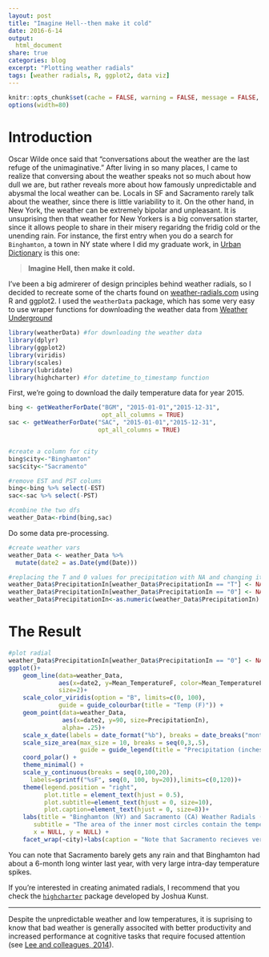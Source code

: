 ```yaml
---
layout: post
title: "Imagine Hell--then make it cold"
date: 2016-6-14
output:
  html_document
share: true
categories: blog
excerpt: "Plotting weather radials"
tags: [weather radials, R, ggplot2, data viz]
---
```


```r
knitr::opts_chunk$set(cache = FALSE, warning = FALSE, message = FALSE, dpi = 180)
options(width=80)
```


# Introduction
Oscar Wilde once said that "conversations about the weather are the last refuge of the unimaginative." After living in so many places, I came to realize that conversing about the weather speaks not so much about how dull we are, but rather reveals more about how famously unpredictable and abysmal the local weather can be. Locals in SF and Sacramento rarely talk about the weather, since there is little variability to it. On the other hand, in New York, the weather can be extremely bipolar and unpleasant. It is unsuprising then that weather for New Yorkers is a big conversation starter, since it allows people to share in their misery regaridng the fridig cold or the unending rain. For instance, the first entry when you do a search for `Binghamton`, a town in NY state where I did my graduate work, in [Urban Dictionary](http://www.urbandictionary.com/define.php?term=Binghamton&utm_source=search-action) is this one:

> **Imagine Hell, then make it cold.**

I've been a big admirerer of design principles behind weather radials, so I decided to recreate some of the charts found on [weather-radials.com](http://weather-radials.com/) using R and ggplot2. I used the `weatherData` package, which has some very easy to use wraper functions for downloading the weather data from [Weather Underground](https://www.wunderground.com/)


```r
library(weatherData) #for downloading the weather data
library(dplyr)
library(ggplot2)
library(viridis)
library(scales)
library(lubridate)
library(highcharter) #for datetime_to_timestamp function
```

First, we're going to download the daily temperature data for year 2015. 

```r
bing <- getWeatherForDate("BGM", "2015-01-01","2015-12-31", 
                          opt_all_columns = TRUE)
sac <- getWeatherForDate("SAC", "2015-01-01","2015-12-31",
                         opt_all_columns = TRUE)


#create a column for city
bing$city<-"Binghamton"
sac$city<-"Sacramento"

#remove EST and PST colums
bing<-bing %>% select(-EST)
sac<-sac %>% select(-PST)

#combine the two dfs
weather_Data<-rbind(bing,sac)
```

Do some data pre-processing.

```r
#create weather vars
weather_Data <- weather_Data %>% 
  mutate(date2 = as.Date(ymd(Date))) 

#replacing the T and 0 values for precipitation with NA and changing it to numeric
weather_Data$PrecipitationIn[weather_Data$PrecipitationIn == "T"] <- NA
weather_Data$PrecipitationIn[weather_Data$PrecipitationIn == "0"] <- NA
weather_Data$PrecipitationIn<-as.numeric(weather_Data$PrecipitationIn)
```

# The Result

```r
#plot radial
weather_Data$PrecipitationIn[weather_Data$PrecipitationIn == "0"] <- NA
ggplot()+
    geom_line(data=weather_Data, 
              aes(x=date2, y=Mean_TemperatureF, color=Mean_TemperatureF),
              size=2)+
    scale_color_viridis(option = "B", limits=c(0, 100), 
              guide = guide_colourbar(title = "Temp (F)")) +
    geom_point(data=weather_Data,
               aes(x=date2, y=90, size=PrecipitationIn),
               alpha= .25)+
    scale_x_date(labels = date_format("%b"), breaks = date_breaks("month")) +
    scale_size_area(max_size = 10, breaks = seq(0,3,.5),
                    guide = guide_legend(title = "Precipitation (inches)")) +
    coord_polar() +
    theme_minimal() +
    scale_y_continuous(breaks = seq(0,100,20),
      labels=sprintf("%sF", seq(0, 100, by=20)),limits=c(0,120))+
    theme(legend.position = "right",
          plot.title = element_text(hjust = 0.5),
          plot.subtitle=element_text(hjust = 0, size=10),
          plot.caption=element_text(hjust = 0, size=8))+
    labs(title = "Binghamton (NY) and Sacramento (CA) Weather Radials (2015)",
       subtitle = "The area of the inner most circles contain the temperatures from 0-20 F and consecutively larger circles contain an additional 20F. \nThe brightly colored lines represent the daily mean temperature for each location",
       x = NULL, y = NULL) +
    facet_wrap(~city)+labs(caption = "Note that Sacramento recieves very little precipitation, while Binghamton has pretty much all year-round rainy/snowy weather.")
```

You can note that Sacramento barely gets any rain and that Binghamton had about a 6-month long winter last year, with very large intra-day temperature spikes.

If you're interested in creating animated radials, I recommend that you check the [`highcharter`](http://jkunst.com/highcharter/showcase.html) package developed by Joshua Kunst.

----

Despite the unpredictable weather and low temperatures, it is suprising to know that bad weather is generally associted with better productivity and increased performance at cognitive tasks that require focused attention (see [Lee and colleagues, 2014](http://scholar.harvard.edu/files/jooajulialee/files/jap_final_rainmakers_2014-01192-001.pdf?m=1400193142)). 





